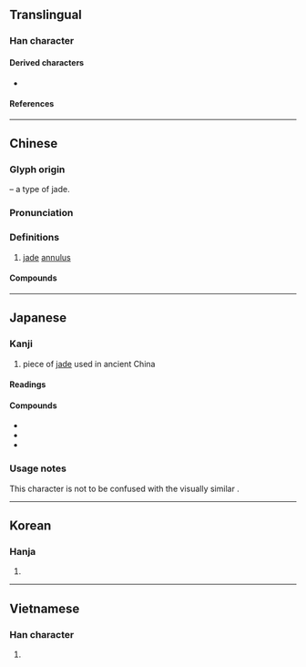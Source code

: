 {{also|壁}}
{{character info/new}}
==Translingual==

===Han character===
{{Han char|rn=96|rad=玉|as=13|sn=17|four=70103|canj=SJMGI|ids=⿱辟玉}}

====Derived characters====
* {{l|mul|[[𬉭]]}}

====References====
{{Han ref|kx=0742.290|dkj=21269|dj=1151.350|hdz=21142.160|uh=74A7}}

----

==Chinese==
{{zh-forms}}
{{zh-wp|zh:璧|en:Bi (jade)}}

===Glyph origin===
{{Han etym}}
{{Han compound|辟|玉|ls=psc|c1=p|c2=s}} – a type of jade.

===Pronunciation===
{{zh-pron
|m=bì
|c=bik1,bik3
|h=pfs=
|md=
|mn=qz:phiak/tw,xm,zz:phek/qz:piak/xm,zz:pek
|w=
|mc=y
|oc=y
|cat=n
}}

===Definitions===
{{zh-hanzi}}

# [[jade]] [[annulus]]

====Compounds====
{{zh-der|反璧|和璧|垂璧|和氏璧|完璧歸趙|夜光璧|中西合璧|合璧|圭璧|尺璧|寸陰尺璧|匹夫懷璧|完璧|夫婦合璧|寒璧|和璧隋珠|合璧連珠|原璧歸趙|奉璧|白璧青蠅|白璧微瑕|拱璧|璧趙|璧合珠連|璧人|白璧無瑕|秦庭歸璧|破璧毀珪|珠沉璧碎|璧田|珠聯璧合|白璧之瑕|白璧|璧還|璧謝|璧璫|璧月|璧日|璧回|璧合珠聯|珍同拱璧|懷璧其罪|棄璧負嬰|捐金抵璧|日月合璧|系璧|餘珍璧謝|連璧|銜璧|面縛銜璧|遺珠棄璧|還珠返璧|連城璧|返璧|連珠合璧}}

----

==Japanese==
{{wp|lang=ja}}

===Kanji===
{{ja-kanji|grade=|rs=玉13}}

# piece of [[jade]] used in ancient China

====Readings====
{{ja-readings
|goon=ひゃく
|kanon=へき
|kun=たま-
}}

====Compounds====
{{der-top|Compounds}}
* {{ja-r|完璧|かんぺき}}
* {{ja-r|圭璧|けいへき}}
* {{ja-r|双璧|そうへき}}
{{der-bottom}}

===Usage notes===
This character is not to be confused with the visually similar {{l|ja|壁}}.

----

==Korean==

===Hanja===
{{ko-hanja|hangeul=벽|eumhun=|rv=byeok|mr=pyŏk|y=pyek}}

# {{defn|lang=ko|sort=玉13}}

----

==Vietnamese==

===Han character===
{{vi-hantu|[[bích]], [[bệch]], [[bịch]], [[vách]]|rs=玉13}}

# {{defn|lang=vi|sort=玉13}}